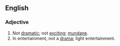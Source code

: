 ==English==

===Adjective===
{{en-adj}}
# Not [[dramatic]]; not [[exciting]]; [[mundane]].
# In entertainment, not a [[drama]]; light entertainment.